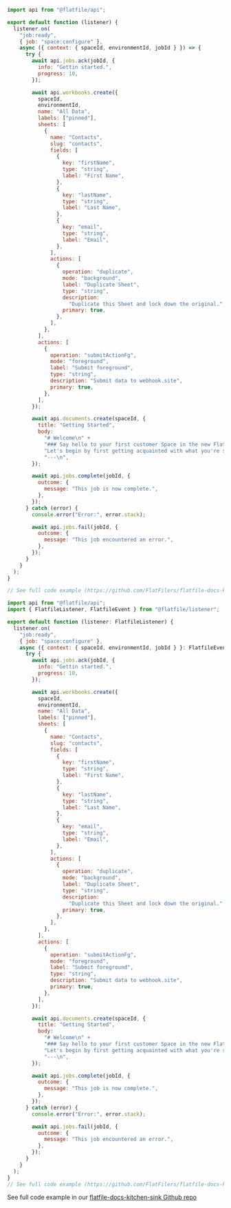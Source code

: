 <CodeGroup>

```jsx listener.js
import api from "@flatfile/api";

export default function (listener) {
  listener.on(
    "job:ready",
    { job: "space:configure" },
    async ({ context: { spaceId, environmentId, jobId } }) => {
      try {
        await api.jobs.ack(jobId, {
          info: "Gettin started.",
          progress: 10,
        });

        await api.workbooks.create({
          spaceId,
          environmentId,
          name: "All Data",
          labels: ["pinned"],
          sheets: [
            {
              name: "Contacts",
              slug: "contacts",
              fields: [
                {
                  key: "firstName",
                  type: "string",
                  label: "First Name",
                },
                {
                  key: "lastName",
                  type: "string",
                  label: "Last Name",
                },
                {
                  key: "email",
                  type: "string",
                  label: "Email",
                },
              ],
              actions: [
                {
                  operation: "duplicate",
                  mode: "background",
                  label: "Duplicate Sheet",
                  type: "string",
                  description:
                    "Duplicate this Sheet and lock down the original.",
                  primary: true,
                },
              ],
            },
          ],
          actions: [
            {
              operation: "submitActionFg",
              mode: "foreground",
              label: "Submit foreground",
              type: "string",
              description: "Submit data to webhook.site",
              primary: true,
            },
          ],
        });

        await api.documents.create(spaceId, {
          title: "Getting Started",
          body:
            "# Welcome\n" +
            "### Say hello to your first customer Space in the new Flatfile!\n" +
            "Let's begin by first getting acquainted with what you're seeing in your Space initially.\n" +
            "---\n",
        });

        await api.jobs.complete(jobId, {
          outcome: {
            message: "This job is now complete.",
          },
        });
      } catch (error) {
        console.error("Error:", error.stack);

        await api.jobs.fail(jobId, {
          outcome: {
            message: "This job encountered an error.",
          },
        });
      }
    }
  );
}

// See full code example (https://github.com/FlatFilers/flatfile-docs-kitchen-sink/blob/main/javascript/dynamic-configurations/index.js)
```

```jsx listener.ts
import api from "@flatfile/api";
import { FlatfileListener, FlatfileEvent } from "@flatfile/listener";

export default function (listener: FlatfileListener) {
  listener.on(
    "job:ready",
    { job: "space:configure" },
    async ({ context: { spaceId, environmentId, jobId } }: FlatfileEvent) => {
      try {
        await api.jobs.ack(jobId, {
          info: "Gettin started.",
          progress: 10,
        });

        await api.workbooks.create({
          spaceId,
          environmentId,
          name: "All Data",
          labels: ["pinned"],
          sheets: [
            {
              name: "Contacts",
              slug: "contacts",
              fields: [
                {
                  key: "firstName",
                  type: "string",
                  label: "First Name",
                },
                {
                  key: "lastName",
                  type: "string",
                  label: "Last Name",
                },
                {
                  key: "email",
                  type: "string",
                  label: "Email",
                },
              ],
              actions: [
                {
                  operation: "duplicate",
                  mode: "background",
                  label: "Duplicate Sheet",
                  type: "string",
                  description:
                    "Duplicate this Sheet and lock down the original.",
                  primary: true,
                },
              ],
            },
          ],
          actions: [
            {
              operation: "submitActionFg",
              mode: "foreground",
              label: "Submit foreground",
              type: "string",
              description: "Submit data to webhook.site",
              primary: true,
            },
          ],
        });

        await api.documents.create(spaceId, {
          title: "Getting Started",
          body:
            "# Welcome\n" +
            "### Say hello to your first customer Space in the new Flatfile!\n" +
            "Let's begin by first getting acquainted with what you're seeing in your Space initially.\n" +
            "---\n",
        });

        await api.jobs.complete(jobId, {
          outcome: {
            message: "This job is now complete.",
          },
        });
      } catch (error) {
        console.error("Error:", error.stack);

        await api.jobs.fail(jobId, {
          outcome: {
            message: "This job encountered an error.",
          },
        });
      }
    }
  );
}
// See full code example (https://github.com/FlatFilers/flatfile-docs-kitchen-sink/blob/main/dynamic-configurations/index.ts)
```

</CodeGroup>

See full code example in our [flatfile-docs-kitchen-sink Github repo](https://github.com/FlatFilers/flatfile-docs-kitchen-sink/blob/main)
